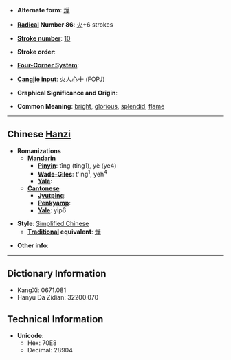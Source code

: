 * '''Alternate form''': [[燁]]

* '''[[Wiktionary:Chinese radical index| Radical]] Number 86''': [[Wiktionary:Chinese radical index 火|火]]+6 strokes

* '''[[Wiktionary:Chinese total strokes index|Stroke number]]''': [[Wiktionary:Chinese total strokes index 10|10]]

* '''Stroke order''': 

* '''[[Wiktionary:Chinese four corner index|Four-Corner System]]''': 

* '''[[Wiktionary:Chinese Cangjie index|Cangjie input]]''': 火人心十 (FOPJ)

* '''Graphical Significance and Origin''': 

* '''Common Meaning''': [[bright]], [[glorious]], [[splendid]], [[flame]]

----

== Chinese [[Hanzi]] ==

* '''Romanizations'''
** '''[[Mandarin]]'''
*** '''[[Pinyin]]''': tīng (ting1), yè (ye4)
*** '''[[Wade-Giles]]''': t'ing<sup>1</sup>, yeh<sup>4</sup>
*** '''[[Yale]]''': 
** '''[[Cantonese]]'''
*** '''[[Jyutping]]''':
*** '''[[Penkyamp]]''': 
*** '''[[Yale]]''': yip6

* '''Style''': [[Simplified Chinese]] 
** '''[[Traditional Chinese|Traditional]] equivalent''': [[燁]]

* '''Other info''': 

----

== Dictionary Information ==

* KangXi: 0671.081
* Hanyu Da Zidian: 32200.070

== Technical Information ==

* '''Unicode''':
** Hex: 70E8
** Decimal: 28904